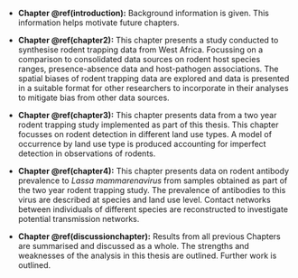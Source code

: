 * **Chapter \@ref(introduction):** Background information is given. This information helps motivate future chapters.

* **Chapter \@ref(chapter2):** This chapter presents a study conducted to synthesise rodent trapping data from West Africa. Focussing on a comparison to consolidated data sources on rodent host species ranges, presence-absence data and host-pathogen associations. The spatial biases of rodent trapping data are explored and data is presented in a suitable format for other researchers to incorporate in their analyses to mitigate bias from other data sources.

* **Chapter \@ref(chapter3):** This chapter presents data from a two year rodent trapping study implemented as part of this thesis. This chapter focusses on rodent detection in different land use types. A model of occurrence by land use type is produced accounting for imperfect detection in observations of rodents.

* **Chapter \@ref(chapter4):** This chapter presents data on rodent antibody prevalence to *Lassa mammarenavirus* from samples obtained as part of the two year rodent trapping study. The prevalence of antibodies to this virus are described at species and land use level. Contact networks between individuals of different species are reconstructed to investigate potential transmission networks.

* **Chapter \@ref(discussionchapter):** Results from all previous Chapters are summarised and discussed as a whole. The strengths and weaknesses of the analysis in this thesis are outlined. Further work is outlined.
